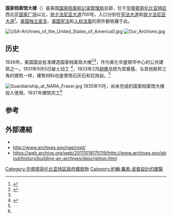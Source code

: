 {{Infobox NRHP
|name = 国家档案馆大楼
| nrhp_type       = cp
|image = US National Archives Building.jpg
| partof = 宾夕法尼亚大道国家历史遗迹
| partof_refnum = 66000865<ref name="nris">{{NRISref|2008a}}</ref>
{{Infobox mapframe|tyep=shape|zoom=15|frame-width=280}}
|location= 西北区[[宪法大道|宪法大道]] 7街与9街之间
|nearest_city =  {{USA}}[[華盛頓哥倫比亞特區|華盛頓哥倫比亞特區]]
|lat_degrees = 38
|lat_minutes = 53
|lat_seconds = 34
|lat_direction = N
|long_degrees = 77
|long_minutes = 01
|long_seconds = 23
|long_direction = W
| coord_display = inline,title
|built = 1935
|architect = [[約翰·羅素·波普|約翰·羅素·波普]]
|architecture = 古典复兴
|sculptors = 
|added = 1971年5月27日
|refnum =71001004<ref name=autogenerated1>{{NRISref|2009a}}</ref>
}}

'''国家档案馆大楼'''（{{lang-en|National Archives Building}}）是美国[[国家档案和记录管理局|国家档案和记录管理局]]总部，位于[[华盛顿哥伦比亚特区|华盛顿哥伦比亚特区]]西北区[[国家广场|国家广场]]以北，[[宾夕法尼亚大道|宾夕法尼亚大道]]700号。入口分别在[[宪法大道|宪法大道]]和[[宾夕法尼亚大道|宾夕法尼亚大道]]<ref>{{Cite web |url=http://www.archives.gov/dc-metro/washington/ |title=The National Archives in Washington, DC<!-- Bot generated title --> |accessdate=2016-03-30 |archive-date=2016-03-31 |archive-url=https://web.archive.org/web/20160331212126/http://www.archives.gov/dc-metro/washington/ |dead-url=no }}</ref>。[[美国独立宣言|美国独立宣言]]、[[美国宪法|美国宪法]]和[[人权法案|人权法案]]的原件都收藏于此。

[[File:USA-Archives_of_the_United_States_of_America0.jpg|thumb]]
[[File:Our_Archives.jpg|thumb]]

==历史==
1926年，美国国会批准建造国家档案局大楼<ref name=autogenerated2>{{Cite web |url=http://www.archives.gov/about/history/building-an-archives/building.html |title=History of the National Archives Building<!-- Bot generated title --> |accessdate=2016-03-30 |archive-date=2012-01-06 |archive-url=https://web.archive.org/web/20120106200738/http://www.archives.gov/about/history/building-an-archives/building.html |dead-url=no }}</ref><ref name="shorthist"/>，作为美化华盛顿市中心的公共建筑之一。1931年9月5日破土动工 <ref name="shorthist">{{cite web|title=A Short History of the National Archives Building, Washington, DC|url=http://www.archives.gov/about/history/building.html|website=archives.gov|accessdate=10 May 2015|archive-date=2016-04-14|archive-url=https://web.archive.org/web/20160414032919/http://archives.gov/about/history/building.html|dead-url=no}}</ref>，1933年2月[[赫伯特·胡佛|胡佛]]总统为其奠基。与其他联邦三角的建筑一样，建筑材料也是使用石灰石和花岗岩。<ref name=autogenerated2 />

[[File:Guardianship_at_NARA_Fraser.jpg|thumb]] 
1935年11月，尚未完成的国家档案馆大楼投入使用。1937年建筑完工<ref name="shorthist"/>

==参考==
{{reflist|30em}}

==外部連結==
{{Commons category|National Archives Building, Washington, D.C.}}
*{{osmway|66418953}}
*http://www.archives.gov/nae/visit/{{Wayback|url=http://www.archives.gov/nae/visit/ |date=20140707225145 }}
*https://web.archive.org/web/20111018175119/http://www.archives.gov/about/history/building-an-archives/description.html

{{美国宪法}}
{{Washington DC landmarks}}
[[Category:华盛顿哥伦比亚特区政府建筑物|Category:华盛顿哥伦比亚特区政府建筑物]]
[[Category:約翰·羅素·波普設計的建築|Category:約翰·羅素·波普設計的建築]]